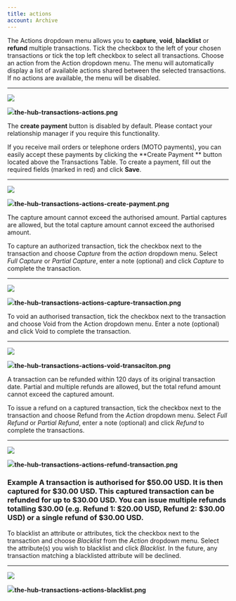 ```yaml
---
title: actions
account: Archive
---
```


The Actions dropdown menu allows you to **capture**, **void**, **blacklist** or **refund** multiple transactions. Tick the checkbox to the left of your chosen transactions or tick the top left checkbox to select all transactions. Choose an action from the Action dropdown menu. The menu will automatically display a list of available actions shared between the selected transactions. If no actions are available, the menu will be disabled.

---

![](https://files.readme.io/489976f-the-hub-transactions-actions.png)

![](https://files.readme.io/489976f-the-hub-transactions-actions.png)**the-hub-transactions-actions.png**

The **create payment** button is disabled by default. Please contact your relationship manager if you require this functionality.

If you receive mail orders or telephone orders (MOTO payments), you can easily accept these payments by clicking the **Create Payment ** button located above the Transactions Table. To create a payment, fill out the required fields (marked in red) and click **Save**.

---

![](https://files.readme.io/7c35322-the-hub-transactions-actions-create-payment.png)

![](https://files.readme.io/7c35322-the-hub-transactions-actions-create-payment.png)**the-hub-transactions-actions-create-payment.png**

The capture amount cannot exceed the authorised amount. Partial captures are allowed, but the total capture amount cannot exceed the authorised amount.

To capture an authorized transaction, tick the checkbox next to the transaction and choose _Capture_ from the _action_ dropdown menu. Select _Full Capture_ or _Partial Capture_, enter a note (optional) and click _Capture_ to complete the transaction.

---

![](https://files.readme.io/846075a-the-hub-transactions-actions-capture-transaction.png)

![](https://files.readme.io/846075a-the-hub-transactions-actions-capture-transaction.png)**the-hub-transactions-actions-capture-transaction.png**

To void an authorised transaction, tick the checkbox next to the transaction and choose Void from the Action dropdown menu. Enter a note (optional) and click Void to complete the transaction.

---

![](https://files.readme.io/216f9f4-the-hub-transactions-actions-void-transaciton.png)

![](https://files.readme.io/216f9f4-the-hub-transactions-actions-void-transaciton.png)**the-hub-transactions-actions-void-transaciton.png**

A transaction can be refunded within 120 days of its original transaction date. Partial and multiple refunds are allowed, but the total refund amount cannot exceed the captured amount.

To issue a refund on a captured transaction, tick the checkbox next to the transaction and choose Refund from the _Action_ dropdown menu. Select _Full Refund_ or _Partial Refund_, enter a note (optional) and click _Refund_ to complete the transactions.

---

![](https://files.readme.io/f10496e-the-hub-transactions-actions-refund-transaction.png)

![](https://files.readme.io/f10496e-the-hub-transactions-actions-refund-transaction.png)**the-hub-transactions-actions-refund-transaction.png**

### Example A transaction is authorised for $50.00 USD. It is then captured for $30.00 USD. This captured transaction can be refunded for up to $30.00 USD. You can issue multiple refunds totalling $30.00 (e.g. Refund 1: $20.00 USD, Refund 2: $30.00 USD) or a single refund of $30.00 USD.

To blacklist an attribute or attributes, tick the checkbox next to the transaction and choose _Blacklist_ from the _Action_ dropdown menu. Select the attribute(s) you wish to blacklist and click _Blacklist_. In the future, any transaction matching a blacklisted attribute will be declined.

---

![](https://files.readme.io/ce2f364-the-hub-transactions-actions-blacklist.png)

![](https://files.readme.io/ce2f364-the-hub-transactions-actions-blacklist.png)**the-hub-transactions-actions-blacklist.png**
